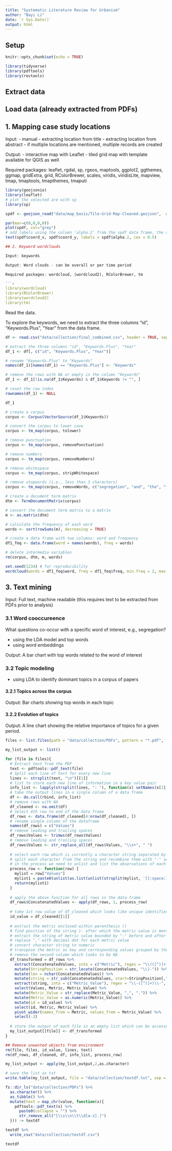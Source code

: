 ```yaml
---
title: "Systematic Literature Review for Urbanism"
author: "Bayi Li"
date: `r Sys.Date()`
output: html
---
```


## Setup

```r
knitr::opts_chunk$set(echo = TRUE)

library(tidyverse)
library(pdftools)
library(revtools)
```

## Extract data

<!-- Add text extraction script or reference to Python code -->

## Load data (already extracted from PDFs)


## 1. Mapping case study locations

Input: 
- manual
- extracting location from title
- extracting location from abstract
- if multiple locations are mentioned, multiple records are created

Output:
- interactive map with Leaflet
- tiled grid map with template available for QGIS as well

Required packages: leaflet, rgdal, sp, rgeos, maptools, ggplot2, ggthemes, ggmap, gridExtra, grid, RColorBrewer, scales, viridis, viridisLite, mapview, tmap, tmaptools, tmapthemes, tmaputi

```r
library(geojsonio)
library(leaflet)
# plot the selected are with sp
library(sp)
```

```r
spdf <- geojson_read("data/map_basis/Tile-Grid-Map-Cleaned.geojson",  what = "sp")
```



```r
par(mar=c(0,0,0,0))
plot(spdf, col="grey")
# add labels using the column 'alpha.2' from the spdf data frame, the x y columns from 'coord_x' and 'coord_y'
text(spdf$coord_x, spdf$coord_y, labels = spdf$alpha.2, cex = 0.5)
```




```r




## 2. Keyword wordclouds

Input: keywords

Output: Word clouds - can be overall or per time period

Required packages: wordcloud, (wordcloud2), RColorBrewer, tm

```r
library(wordcloud)
library(RColorBrewer)
library(wordcloud2)
library(tm)
```

Read the data. 

To explore the keywords, we need to extract the three columns "id", "Keywords.Plus", "Year" from the data frame.

```r
df <- read.csv("data/collection/final_combined.csv", header = TRUE, sep = ",")

# extract the three columns "id", "Keywords.Plus", "Year"
df_1 <- df[, c("id", "Keywords.Plus", "Year")]
```

```r
# rename "Keywords.Plus" to "Keywords"
names(df_1)[names(df_1) == "Keywords.Plus"] <- "Keywords"

# remove the rows with NA or empty in the column "Keywords"
df_1 <- df_1[!is.na(df_1$Keywords) & df_1$Keywords != "", ]

# reset the row index
rownames(df_1) <- NULL

df_1
```

```r
# create a corpus
corpus <- Corpus(VectorSource(df_1$Keywords))

# convert the corpus to lower case
corpus <- tm_map(corpus, tolower)

# remove punctuation
corpus <- tm_map(corpus, removePunctuation)

# remove numbers
corpus <- tm_map(corpus, removeNumbers)

# remove whitespace
corpus <- tm_map(corpus, stripWhitespace)

# remove stopwords (i.e., less than 3 characters)
corpus <- tm_map(corpus, removeWords, c("segregation", "and", "the", "for", "are", "was", "has", "can", "not", "but", "all", "any", "this", "that", "with", "from", "which", "who", "how", "why", "when", "where", "what", "who", "will", "would", "could", "should", "may", "might", "must", "shall", "should", "have", "had", "has", "been", "were", "was", "be", "is", "are", "a", "an", "of", "on", "in", "to", "as", "at", "by", "or", "if", "it", "its", "their", "they", "them", "there", "then", "than", "so", "no", "yes", "up", "down", "out", "into", "over", "under", "between", "through", "about", "after", "before", "between", "under", "over", "above", "below", "through", "across", "against", "along", "around", "behind", "beneath", "beside", "besides", "beyond", "during", "except", "inside", "near", "off", "onto", "outside", "since", "toward", "underneath", "until", "upon", "within", "without", "upon"))
```

```r
# create a document term matrix
dtm <- TermDocumentMatrix(corpus)

# convert the document term matrix to a matrix
m <- as.matrix(dtm)

# calculate the frequency of each word
words <- sort(rowSums(m), decreasing = TRUE)

# create a data frame with two columns: word and frequency
df1_feq <- data.frame(word = names(words), freq = words)

# delete intermedia variables
rm(corpus, dtm, m, words)
```


```r
set.seed(1234) # for reproducibility 
wordcloud(words = df1_feq$word, freq = df1_feq$freq, min.freq = 2, max.words=200, random.order=FALSE, rot.per=0.35,            colors=brewer.pal(8, "Dark2"))
```




## 3. Text mining

Input: Full text, machine readable (this requires text to be extracted from PDFs prior to analysis)

### 3.1 Word cooccureence

What questions co-occur with a specific word of interest, e.g., segregation?

- using the LDA model and top words
- using word embeddings

Output: A bar chart with top words related to the word of interest

### 3.2 Topic modeling

- using LDA to identify dominant topics in a corpus of papers

#### 3.2.1 Topics across the corpus

Output: Bar charts showing top words in each topic

#### 3.2.2 Evolution of topics

Output: A line chart showing the relative importance of topics for a given period.












```r
files <- list.files(path = "data/collection/PDFs", pattern = "*.pdf", full.names = TRUE)

my_list_output <- list()

for (file in files){
  # Extract text from the PDF
  text <- pdftools::pdf_text(file)
  # Split each line of text for every new line
  lines <- strsplit(text, "\n")[[1]]
  # list to store each new line of information in a key value pair
  info_list <- lapply(strsplit(lines, ": "), function(x) setNames(x[1], x[2]))
  # take the output lines in a single column of a data frame
  df <- do.call(rbind, info_list)
  # remove rows with NA
  df_cleaned <- na.omit(df)
  # select 4th row to end of the data frame
  df_rows <- data.frame(df_cleaned[4:nrow(df_cleaned), ])
  # rename single column of the dataframe
  names(df_rows) = c("Values")
  # remove leading and trailing spaces
  df_rows$Values <- trimws(df_rows$Values)
  # remove leading and trailing spaces
  df_rows$Values <- str_replace_all(df_rows$Values, "\\s+", " ")
  
  # select each row which is currently a character string separated by spaces
  # split each character from the string and recombine them with "-" separator
  # in the process we need to unlist and list the observations of each row
  process_row <- function(row) {
    mylist = row["Values"]
    mylist1 = paste0(unlist(as.list(unlist(strsplit(mylist, '[[:space:]]')))), collapse = "-")
    return(mylist1)
  }
  
  # apply the above function for all rows in the data-frame
  df_rows$ConcatenatedValues <- apply(df_rows, 1, process_row)
  
  # take 1st row value of df_cleaned which looks like unique identifier of the file
  id_value = df_cleaned[[1]]
  
  # extract the metric enclosed within parenthesis ()
  # find position of the string )- after which the metric value is mentioned for each row
  # extract the string of metric value bounded by "-" before and after
  # replace "," with decimal dot for each metric value
  # convert character string to numeric
  # transpose the metric as key and corresponding values grouped by the id variable
  # remove the second column which looks to be NA
  df_transformed = df_rows %>%
    extract(ConcatenatedValues, into = c("Metric"), regex = "\\(([^)]+)\\)", remove = FALSE) %>%
    mutate(StringPosition = str_locate(ConcatenatedValues, "\\)-")) %>%
    mutate(len = nchar(ConcatenatedValues)) %>%
    mutate(string = str_sub(ConcatenatedValues, start=StringPosition[,"end"], end=len)) %>%
    extract(string, into = c("Metric_Value"), regex = "\\-([^)]+)\\-", remove = FALSE) %>%
    select(Values, Metric, Metric_Value) %>%
    mutate(Metric_Value = str_replace(Metric_Value, ",", ".")) %>%
    mutate(Metric_Value = as.numeric(Metric_Value)) %>%
    mutate(id = id_value) %>%
    select(id, Metric, Metric_Value) %>%
    pivot_wider(names_from = Metric, values_from = Metric_Value) %>%
    select(-2)
  
  # store the output of each file in an empty list which can be accessed based on index
  my_list_output[[file]] <- df_transformed
}

## Remove unwanted objects from environment
rm(file, files, id_value, lines, text)
rm(df_rows, df_cleaned, df, info_list, process_row)

my_list_output <- apply(my_list_output,2,as.character)

# save the list as txt
write.table(my_list_output, file = "data/collection/textdf.txt", sep = "\t", row.names = FALSE)
```

```r
fs::dir_ls("data/collection/PDFs") %>% 
  as.character() %>% 
  as_tibble() %>% 
  mutate(text = map_chr(value, function(x){
    pdftools::pdf_text(x) %>% 
      paste0(collapse = "") %>% 
      str_remove_all("[\\s\\n\\t\\d[a-z].]")
  })) -> textdf

textdf %>% 
  write_csv("data/collection/textdf.csv")

textdf
```



